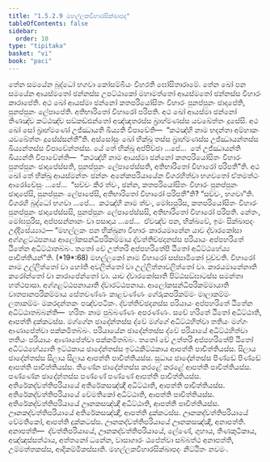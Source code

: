 ```yaml
---
title: "1.5.2.9 මහල්ලකවිහාරසික්ඛාපද"
tableOfContents: false
sidebar:
  order: 10
type: "tipitaka"
basket: "vi"
book: "paci"
---
```



<DynamicBreadcrumb />

<Division number="134" book="paci">

<Paragraph number="457" book="paci">
තේන සමයේන බුද්ධෝ භගවා කෝසම්බියං විහරති ඝෝසිතාරාමේ. තේන ඛෝ පන සමයේන ආයස්මතෝ ඡන්නස්ස උපට්ඨාකෝ මහාමත්තෝ ආයස්මතෝ ඡන්නස්ස විහාරං කාරාපේති. අථ ඛෝ ආයස්මා ඡන්නෝ කතපරියෝසිතං විහාරං පුනප්පුනං ඡාදාපේති, පුනප්පුනං ලේපාපේති. අතිභාරිතෝ විහාරෝ පරිපති. අථ ඛෝ ආයස්මා ඡන්නෝ තිණඤ්ච කට්ඨඤ්ච සඞ්කඩ්ඪන්තෝ අඤ්ඤතරස්ස බ්‍රාහ්මණස්ස යවඛේත්තං දූසේසි. අථ ඛෝ සෝ බ්‍රාහ්මණෝ උජ්ඣායති ඛිය්‍යති විපාචේති—  “කථඤ්හි නාම භදන්තා අම්හාකං යවඛේත්තං දූසේස්සන්තී”ති.
</Paragraph>

<Paragraph number="458" book="paci">
අස්සෝසුං ඛෝ භික්ඛූ තස්ස බ්‍රාහ්මණස්ස උජ්ඣායන්තස්ස ඛිය්‍යන්තස්ස විපාචේන්තස්ස. යේ තේ භික්ඛූ අප්පිච්ඡා …පේ…  තේ උජ්ඣායන්ති ඛිය්‍යන්ති විපාචේන්ති—  “කථඤ්හි නාම ආයස්මා ඡන්නෝ කතපරියෝසිතං විහාරං පුනප්පුනං ඡාදාපේස්සති, පුනප්පුනං ලේපාපේස්සති, අතිභාරිතෝ විහාරෝ පරිපතී”ති.
</Paragraph>

<Paragraph number="459" book="paci">
අථ ඛෝ තේ භික්ඛූ ආයස්මන්තං ඡන්නං අනේකපරියායේන විගරහිත්වා භගවතෝ ඒතමත්ථං ආරෝචේසුං …පේ…  “සච්චං කිර ත්වං, ඡන්න, කතපරියෝසිතං විහාරං පුනප්පුනං ඡාදාපේසි, පුනප්පුනං ලේපාපේසි, අතිභාරිතෝ විහාරෝ පරිපතී”ති? “සච්චං, භගවා”ති. විගරහි බුද්ධෝ භගවා …පේ…  කථඤ්හි නාම ත්වං, මෝඝපුරිස, කතපරියෝසිතං විහාරං පුනප්පුනං ඡාදාපේස්සසි, පුනප්පුනං ලේපාපේස්සසි, අතිභාරිතෝ විහාරෝ පරිපති. නේතං, මෝඝපුරිස, අප්පසන්නානං වා පසාදාය …පේ…  ඒවඤ්ච පන, භික්ඛවේ, ඉමං සික්ඛාපදං උද්දිසේය්‍යාථ—
</Paragraph>

</Division>
<Division number="135" book="paci">

<Paragraph number="460" book="paci">
<Emphasis>“මහල්ලකං පන භික්ඛුනා විහාරං කාරයමානේන යාව ද්වාරකෝසා අග්ගළට්ඨපනාය ආලෝකසන්ධිපරිකම්මාය ද්වත්තිච්ඡදනස්ස පරියායං අප්පහරිතේ ඨිතේන අධිට්ඨාතබ්බං. තතෝ චේ උත්තරි අප්පහරිතේපි ඨිතෝ අධිට්ඨහේය්‍ය පාචිත්තියන්”</Emphasis>ති. (*19*:<Emphasis>68</Emphasis>)
</Paragraph>

</Division>
<Division number="136" book="paci">

<Paragraph number="461" book="paci">
<Emphasis>මහල්ලකෝ</Emphasis> නාම විහාරෝ සස්සාමිකෝ වුච්චති.
</Paragraph>

<Paragraph number="462" book="paci">
<Emphasis>විහාරෝ</Emphasis> නාම උල්ලිත්තෝ වා හෝති අවලිත්තෝ වා උල්ලිත්තාවලිත්තෝ වා.
</Paragraph>

<Paragraph number="463" book="paci">
<Emphasis>කාරයමානේනා</Emphasis>ති කරෝන්තෝ වා කාරාපේන්තෝ වා.
</Paragraph>

<Paragraph number="464" book="paci">
<Emphasis>යාව ද්වාරකෝසා</Emphasis>ති පිට්ඨසඞ්ඝාටස්ස සමන්තා හත්ථපාසා.
</Paragraph>

<Paragraph number="465" book="paci">
<Emphasis>අග්ගළට්ඨපනායා</Emphasis>ති ද්වාරට්ඨපනාය.
</Paragraph>

<Paragraph number="466" book="paci">
<Emphasis>ආලෝකසන්ධිපරිකම්මායා</Emphasis>ති වාතපානපරිකම්මාය සේතවණ්ණං කාළවණ්ණං ගේරුකපරිකම්මං මාලාකම්මං ලතාකම්මං මකරදන්තකං පඤ්චපටිකං.
</Paragraph>

<Paragraph number="467" book="paci">
<Emphasis>ද්වත්තිච්ඡදනස්ස පරියායං අප්පහරිතේ ඨිතේන අධිට්ඨාතබ්බන්</Emphasis>ති—  හරිතං නාම පුබ්බණ්ණං අපරණ්ණං. සචේ හරිතේ ඨිතෝ අධිට්ඨාති, ආපත්ති දුක්කටස්ස. මග්ගේන ඡාදේන්තස්ස ද්වේ මග්ගේ අධිට්ඨහිත්වා තතියං මග්ගං ආණාපේත්වා පක්කමිතබ්බං. පරියායේන ඡාදේන්තස්ස ද්වේ පරියායේ අධිට්ඨහිත්වා තතියං පරියායං ආණාපේත්වා පක්කමිතබ්බං.
</Paragraph>

</Division>
<Division number="137" book="paci">

<Paragraph number="468" book="paci">
<Emphasis>තතෝ චේ උත්තරි අප්පහරිතේපි ඨිතෝ අධිට්ඨහේය්‍යා</Emphasis>ති ඉට්ඨකාය ඡාදේන්තස්ස ඉට්ඨකිට්ඨකාය ආපත්ති පාචිත්තියස්ස. සිලාය ඡාදේන්තස්ස සිලාය සිලාය ආපත්ති පාචිත්තියස්ස. සුධාය ඡාදේන්තස්ස පිණ්ඩේ පිණ්ඩේ ආපත්ති පාචිත්තියස්ස. තිණේන ඡාදේන්තස්ස කරළේ කරළේ ආපත්ති පාචිත්තියස්ස. පණ්ණේන ඡාදේන්තස්ස පණ්ණේ පණ්ණේ ආපත්ති පාචිත්තියස්ස.
</Paragraph>

<Paragraph number="469" book="paci">
අතිරේකද්වත්තිපරියායේ අතිරේකසඤ්ඤී අධිට්ඨාති, ආපත්ති පාචිත්තියස්ස. අතිරේකද්වත්තිපරියායේ වේමතිකෝ අධිට්ඨාති, ආපත්ති පාචිත්තියස්ස. අතිරේකද්වත්තිපරියායේ ඌනකසඤ්ඤී අධිට්ඨාති, ආපත්ති පාචිත්තියස්ස.
</Paragraph>

<Paragraph number="470" book="paci">
ඌනකද්වත්තිපරියායේ අතිරේකසඤ්ඤී, ආපත්ති දුක්කටස්ස. ඌනකද්වත්තිපරියායේ වේමතිකෝ, ආපත්ති දුක්කටස්ස. ඌනකද්වත්තිපරියායේ ඌනකසඤ්ඤී, අනාපත්ති.
</Paragraph>

</Division>
<Division number="138" book="paci">

<Paragraph number="471" book="paci">
අනාපත්ති—  ද්වත්තිපරියායේ, ඌනකද්වත්තිපරියායේ, ලේණේ, ගුහාය, තිණකුටිකාය, අඤ්ඤස්සත්ථාය, අත්තනෝ ධනේන, වාසාගාරං ඨපේත්වා සබ්බත්ථ අනාපත්ති, උම්මත්තකස්ස, ආදිකම්මිකස්සාති.

</Paragraph>
</Division>

<Paragraph number="472" type="center" book="paci">
මහල්ලකවිහාරසික්ඛාපදං නිට්ඨිතං නවමං.
</Paragraph>